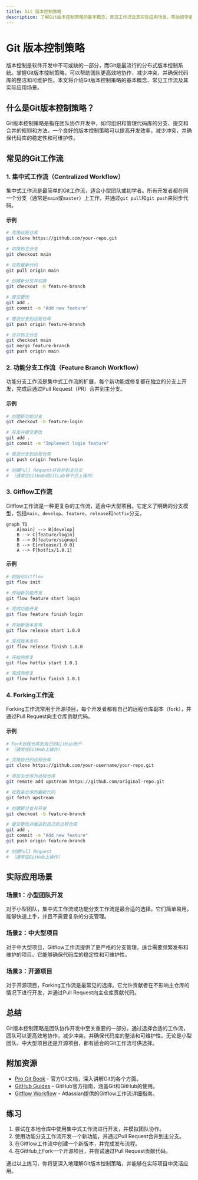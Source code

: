 ```yaml
---
title: Git 版本控制策略
description: 了解Git版本控制策略的基本概念、常见工作流及其实际应用场景，帮助初学者掌握高效的版本控制方法。
---
```


# Git 版本控制策略

版本控制是软件开发中不可或缺的一部分，而Git是最流行的分布式版本控制系统。掌握Git版本控制策略，可以帮助团队更高效地协作，减少冲突，并确保代码库的整洁和可维护性。本文将介绍Git版本控制策略的基本概念、常见工作流及其实际应用场景。

## 什么是Git版本控制策略？

Git版本控制策略是指在团队协作开发中，如何组织和管理代码库的分支、提交和合并的规则和方法。一个良好的版本控制策略可以提高开发效率，减少冲突，并确保代码库的稳定性和可维护性。

## 常见的Git工作流

### 1. 集中式工作流（Centralized Workflow）

集中式工作流是最简单的Git工作流，适合小型团队或初学者。所有开发者都在同一个分支（通常是`main`或`master`）上工作，并通过`git pull`和`git push`来同步代码。

#### 示例

```bash
# 克隆远程仓库
git clone https://github.com/your-repo.git

# 切换到主分支
git checkout main

# 拉取最新代码
git pull origin main

# 创建新分支并切换
git checkout -b feature-branch

# 提交更改
git add .
git commit -m "Add new feature"

# 推送分支到远程仓库
git push origin feature-branch

# 合并到主分支
git checkout main
git merge feature-branch
git push origin main
```

### 2. 功能分支工作流（Feature Branch Workflow）

功能分支工作流是集中式工作流的扩展，每个新功能或修复都在独立的分支上开发，完成后通过Pull Request（PR）合并到主分支。

#### 示例

```bash
# 创建新功能分支
git checkout -b feature-login

# 开发并提交更改
git add .
git commit -m "Implement login feature"

# 推送分支到远程仓库
git push origin feature-login

# 创建Pull Request并合并到主分支
# （通常在GitHub或GitLab等平台上操作）
```

### 3. Gitflow工作流

Gitflow工作流是一种更复杂的工作流，适合中大型项目。它定义了明确的分支模型，包括`main`、`develop`、`feature`、`release`和`hotfix`分支。

```mermaid
graph TD
    A[main] --> B[develop]
    B --> C[feature/login]
    B --> D[feature/signup]
    B --> E[release/1.0.0]
    A --> F[hotfix/1.0.1]
```

#### 示例

```bash
# 初始化Gitflow
git flow init

# 开始新功能开发
git flow feature start login

# 完成功能开发
git flow feature finish login

# 开始新版本发布
git flow release start 1.0.0

# 完成版本发布
git flow release finish 1.0.0

# 开始热修复
git flow hotfix start 1.0.1

# 完成热修复
git flow hotfix finish 1.0.1
```

### 4. Forking工作流

Forking工作流常用于开源项目，每个开发者都有自己的远程仓库副本（fork），并通过Pull Request向主仓库贡献代码。

#### 示例

```bash
# Fork远程仓库到自己的GitHub账户
# （通常在GitHub上操作）

# 克隆自己的远程仓库
git clone https://github.com/your-username/your-repo.git

# 添加主仓库为远程仓库
git remote add upstream https://github.com/original-repo.git

# 拉取主仓库的最新代码
git fetch upstream

# 创建新分支并开发
git checkout -b feature-branch

# 提交更改并推送到自己的远程仓库
git add .
git commit -m "Add new feature"
git push origin feature-branch

# 创建Pull Request
# （通常在GitHub上操作）
```

## 实际应用场景

### 场景1：小型团队开发

对于小型团队，集中式工作流或功能分支工作流是最合适的选择。它们简单易用，能够快速上手，并且不需要复杂的分支管理。

### 场景2：中大型项目

对于中大型项目，Gitflow工作流提供了更严格的分支管理，适合需要频繁发布和维护的项目。它能够确保代码库的稳定性和可维护性。

### 场景3：开源项目

对于开源项目，Forking工作流是最常见的选择。它允许贡献者在不影响主仓库的情况下进行开发，并通过Pull Request向主仓库贡献代码。

## 总结

Git版本控制策略是团队协作开发中至关重要的一部分。通过选择合适的工作流，团队可以更高效地协作，减少冲突，并确保代码库的整洁和可维护性。无论是小型团队、中大型项目还是开源项目，都有适合的Git工作流可供选择。

## 附加资源

- [Pro Git Book](https://git-scm.com/book/en/v2) - 官方Git文档，深入讲解Git的各个方面。
- [GitHub Guides](https://guides.github.com/) - GitHub官方指南，涵盖Git和GitHub的使用。
- [Gitflow Workflow](https://www.atlassian.com/git/tutorials/comparing-workflows/gitflow-workflow) - Atlassian提供的Gitflow工作流详细指南。

## 练习

1. 尝试在本地仓库中使用集中式工作流进行开发，并模拟团队协作。
2. 使用功能分支工作流开发一个新功能，并通过Pull Request合并到主分支。
3. 在Gitflow工作流中创建一个新版本，并完成发布流程。
4. 在GitHub上Fork一个开源项目，并尝试通过Pull Request贡献代码。

通过以上练习，你将更深入地理解Git版本控制策略，并能够在实际项目中灵活应用。